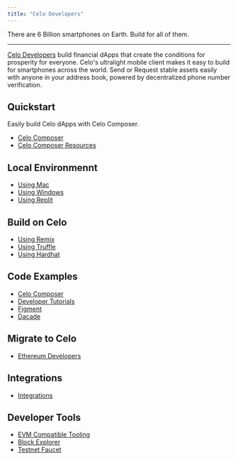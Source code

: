 ```yaml
---
title: "Celo Developers"
---
```


There are 6 Billion smartphones on Earth. Build for all of them.

---

[Celo Developers](https://celo.org/developers) build financial dApps that create the conditions for prosperity for everyone. Celo's ultralight mobile client makes it easy to build for smartphones across the world. Send or Request stable assets easily with anyone in your address book, powered by decentralized phone number verification.

## Quickstart[](#quickstart "Direct link to heading")

Easily build Celo dApps with Celo Composer.

* [Celo Composer](https://github.com/celo-org/celo-composer)
* [Celo Composer Resources](/tutorials?tags=composer)

## Local Environmennt[](#local-environmennt "Direct link to heading")

* [Using Mac](/developer/setup/mac)
* [Using Windows](/developer/setup/windows)
* [Using Replit](/developer/setup/replit)

## Build on Celo[](#build-on-celo "Direct link to heading")

* [Using Remix](/developer/deploy/remix)
* [Using Truffle](/developer/deploy/truffle)
* [Using Hardhat](/developer/deploy/hardhat)

## Code Examples[](#code-examples "Direct link to heading")

* [Celo Composer](https://github.com/celo-org/celo-composer#celo-composer)
* [Developer Tutorials](/tutorials)
* [Figment](https://learn.figment.io/protocols/celo)
* [Dacade](https://dacade.org/communities/celo)

## Migrate to Celo[](#migrate-to-celo "Direct link to heading")

* [Ethereum Developers](/developer/migrate/from-ethereum)

## Integrations[](#integrations "Direct link to heading")

* [Integrations](/integration)

## Developer Tools[](#developer-tools "Direct link to heading")

* [EVM Compatible Tooling](/developer/evm-tools)
* [Block Explorer](https://explorer.celo.org/)
* [Testnet Faucet](https://faucet.celo.org)